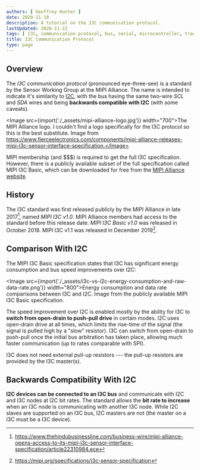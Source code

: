 ```yaml
---
authors: [ Geoffrey Hunter ]
date: 2020-11-18
description: A tutorial on the I3C communication protocol.
lastUpdated: 2020-11-22
tags: [ I3C, communication protocol, bus, serial, microcontroller, transceiver, TX, RX, SCL, SDA, MIPI Alliance, Sensor Working Group, I2C, open drain, push-pull ]
title: I3C Communication Protocol
type: page
---
```


<WarningIsNotes />

## Overview

The _I3C communication protocol_ (pronounced eye-three-see) is a standard by the Sensor Working Group at the MIPI Alliance. The name is intended to indicate it's similarity to [I2C](/electronics/communication-protocols/i2c-communication-protocol/), with the bus having the same two-wire _SCL_ and _SDA_ wires and being **backwards compatible with I2C** (with some caveats).

<Image src={import('./_assets/mipi-alliance-logo.jpg')} width="700">The MIPI Alliance logo. I couldn't find a logo specifically for the I3C protocol so this is the best substitute. Image from https://www.fierceelectronics.com/components/mipi-alliance-releases-mipi-i3c-sensor-interface-specification.</Image>

MIPI membership (and $$$) is required to get the full I3C specification. However, there is a publicly available subset of the full specification called MIPI I3C Basic, which can be downloaded for free from the [MIPI Alliance website](https://resources.mipi.org/mipi-i3c-basic-v1-download).

## History

The I3C standard was first released publicly by the MIPI Alliance in late 2017[^hindu-business-line-i3c-release], named _MIPI I3C v1.0_. MIPI Alliance members had access to the standard before this release date. _MIPI I3C Basic v1.0_ was released in October 2018. MIPI I3C v1.1 was released in December 2019[^mipi-i3c-sensor-specification].

## Comparison With I2C

The MIPI I3C Basic specification states that I3C has significant energy consumption and bus speed improvements over I2C:

<Image src={import('./_assets/i3c-vs-i2c-energy-consumption-and-raw-data-rate.png')} width="800">Energy consumption and data rate comparisons between I3C and I2C. Image from the publicly available MIPI I3C Basic specification.</Image>

The speed improvement over I2C is enabled mostly by the ability for I3C to **switch from open-drain to push-pull drive** in certain modes. I2C uses open-drain drive at all times, which limits the rise-time of the signal (the signal is pulled high by a "slow" resistor). I3C can switch from open-drain to push-pull once the initial bus arbitration has taken place, allowing much faster communication (up to rates comparable with SPI).

I3C does not need external pull-up resistors --- the pull-up resistors are provided by the I3C master(s).

## Backwards Compatibility With I2C

**I2C devices can be connected to an I3C bus** and communicate with I2C and I3C nodes at I2C bit rates. The standard allows the **bit rate to increase** when an I3C node is communicating with another I3C node. While I2C slaves are supported on an I3C bus, I2C masters are not (the master on a I3C must be a I3C device). 

[^hindu-business-line-i3c-release]: https://www.thehindubusinessline.com/business-wire/mipi-alliance-opens-access-to-its-mipi-i3c-sensor-interface-specification/article22310984.ece
[^mipi-i3c-sensor-specification]: https://mipi.org/specifications/i3c-sensor-specification
